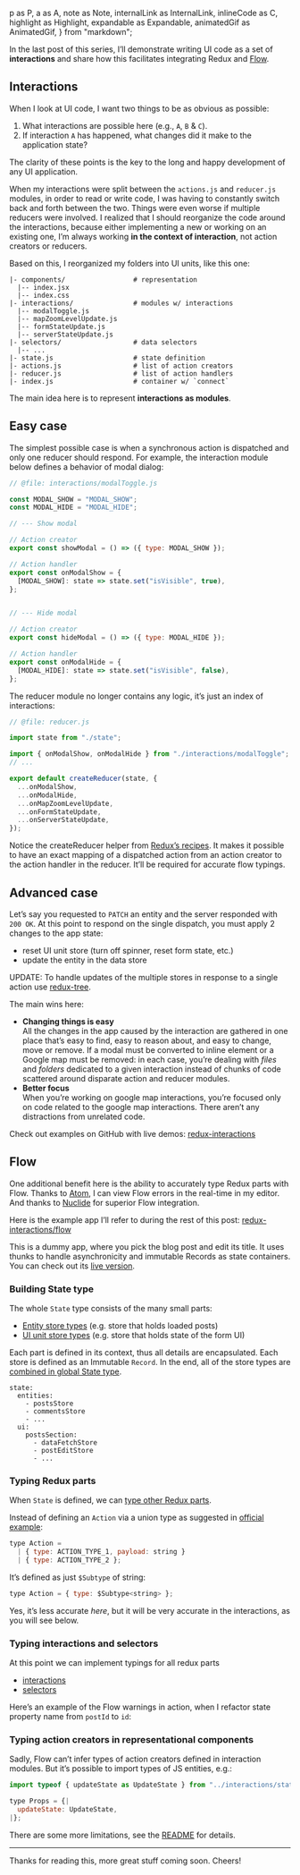 <!-- A Year of development with Redux. Part III -->

  p as P,
  a as A,
  note as Note,
  internalLink as InternalLink,
  inlineCode as C,
  highlight as Highlight,
  expandable as Expandable,
  animatedGif as AnimatedGif,
} from "markdown";


In the last post of this series, I’ll demonstrate writing UI code as a set of **interactions** and share how this facilitates integrating Redux and [Flow](https://flow.org).

## Interactions
When I look at UI code, I want two things to be as obvious as possible:

1. What interactions are possible here (e.g., `A`, `B` & `C`).
1. If interaction `A` has happened, what changes did it make to the application state?

The clarity of these points is the key to the long and happy development of any UI application.

When my interactions were split between the `actions.js` and `reducer.js` modules, in order to read or write code, I was having to constantly switch back and forth between the two. Things were even worse if multiple reducers were involved. I realized that I should reorganize the code around the interactions, because either implementing a new or working on an existing one, I’m always working **in the context of interaction**, not action creators or reducers.

<P>
  Based on this, I reorganized my folders into <InternalLink path="/blog/year-of-development-with-redux-part-2">UI units</InternalLink>, like this one:
</P>

```
|- components/                 # representation
  |-- index.jsx
  |-- index.css
|- interactions/               # modules w/ interactions
  |-- modalToggle.js
  |-- mapZoomLevelUpdate.js
  |-- formStateUpdate.js
  |-- serverStateUpdate.js
|- selectors/                  # data selectors
  |-- ...
|- state.js                    # state definition
|- actions.js                  # list of action creators
|- reducer.js                  # list of action handlers
|- index.js                    # container w/ `connect`
```

The main idea here is to represent **interactions as modules**.

## Easy case
The simplest possible case is when a synchronous action is dispatched and only one reducer should respond. For example, the interaction module below defines a behavior of modal dialog:

```js
// @file: interactions/modalToggle.js

const MODAL_SHOW = "MODAL_SHOW";
const MODAL_HIDE = "MODAL_HIDE";

// --- Show modal

// Action creator
export const showModal = () => ({ type: MODAL_SHOW });

// Action handler
export const onModalShow = {
  [MODAL_SHOW]: state => state.set("isVisible", true),
};


// --- Hide modal

// Action creator
export const hideModal = () => ({ type: MODAL_HIDE });

// Action handler
export const onModalHide = {
  [MODAL_HIDE]: state => state.set("isVisible", false),
};
```

The reducer module no longer contains any logic, it’s just an index of interactions:

```js
// @file: reducer.js

import state from "./state";

import { onModalShow, onModalHide } from "./interactions/modalToggle";
// ...

export default createReducer(state, {
  ...onModalShow,
  ...onModalHide,
  ...onMapZoomLevelUpdate,
  ...onFormStateUpdate,
  ...onServerStateUpdate,
});
```

<Note>
  Notice the <C>createReducer</C> helper from <A href="http://redux.js.org/docs/recipes/ReducingBoilerplate.html#generating-reducers">Redux’s recipes</A>. It makes it possible to have an exact mapping of a dispatched action from an action creator to the action handler in the reducer. It’ll be required for accurate flow typings.
</Note>

## Advanced case
Let’s say you requested to `PATCH` an entity and the server responded with `200 OK`. At this point to respond on the single dispatch, you must apply 2 changes to the app state:

- reset UI unit store (turn off spinner, reset form state, etc.)
- update the entity in the data store

<Note>
  UPDATE: To handle updates of the multiple stores in response to a single action use <A href="https://github.com/shakacode/redux-tree"><C>redux-tree</C></A>.
</Note>

The main wins here:

- **Changing things is easy**
  <br />
  All the changes in the app caused by the interaction are gathered in one place that’s easy to find, easy to reason about, and easy to change, move or remove. If a modal must be converted to inline element or a Google map must be removed: in each case, you’re dealing with _files_ and _folders_ dedicated to a given interaction instead of chunks of code scattered around disparate action and reducer modules.
- **Better focus**
  <br />
  When you’re working on google map interactions, you’re focused only on code related to the google map interactions. There aren’t any distractions from unrelated code.

Check out examples on GitHub with live demos: [redux-interactions](https://github.com/shakacode/redux-interactions)

## Flow
One additional benefit here is the ability to accurately type Redux parts with Flow. Thanks to [Atom](https://atom.io), I can view Flow errors in the real-time in my editor. And thanks to [Nuclide](https://nuclide.io) for superior Flow integration.

Here is the example app I’ll refer to during the rest of this post: [redux-interactions/flow](https://github.com/shakacode/redux-interactions/tree/master/examples/flow-interactions)

<Note>
  This is a dummy app, where you pick the blog post and edit its title. It uses thunks to handle asynchronicity and immutable <C>Records</C> as state containers. You can check out its <A href="http://redux-flow-interactions.surge.sh">live version</A>.
</Note>

### Building State type
The whole `State` type consists of the many small parts:

- [Entity store types](https://github.com/shakacode/redux-interactions/blob/master/examples/flow-interactions/src/app/entities/posts/state.js) (e.g. store that holds loaded posts)
- [UI unit store types](https://github.com/shakacode/redux-interactions/blob/master/examples/flow-interactions/src/app/ui/state.js) (e.g. store that holds state of the form UI)

Each part is defined in its context, thus all details are encapsulated. Each store is defined as an Immutable `Record`. In the end, all of the store types are [combined in global State type](https://github.com/shakacode/redux-interactions/blob/master/examples/flow-interactions/src/app/tree.js).

```
state:
  entities:
    - postsStore
    - commentsStore
    - ...
  ui:
    postsSection:
      - dataFetchStore
      - postEditStore
      - ...
```

### Typing Redux parts
When `State` is defined, we can [type other Redux parts](https://github.com/shakacode/redux-interactions/blob/master/examples/flow-interactions/src/app/types.js).

Instead of defining an `Action` via a union type as suggested in [official example](https://github.com/reactjs/redux/blob/master/examples/todos-flow/src/types/index.js):

```js
type Action =
  | { type: ACTION_TYPE_1, payload: string }
  | { type: ACTION_TYPE_2 };
```

It’s defined as just `$Subtype` of string:

```js
type Action = { type: $Subtype<string> };
```

Yes, it’s less accurate _here_, but it will be very accurate in the interactions, as you will see below.

### Typing interactions and selectors
At this point we can implement typings for all redux parts

- [interactions](https://github.com/shakacode/redux-interactions/blob/master/examples/flow-interactions/src/app/ui/interactions/postSelect.js)
- [selectors](https://github.com/shakacode/redux-interactions/blob/master/examples/flow-interactions/src/app/ui/selectors/getLeafData.js)

Here’s an example of the Flow warnings in action, when I refactor state property name from `postId` to `id`:

<AnimatedGif
  src={flowAnimatedGif}
  caption="Refactoring with Flow"
/>

### Typing action creators in representational components
Sadly, Flow can’t infer types of action creators defined in interaction modules. But it’s possible to import types of JS entities, e.g.:

```js
import typeof { updateState as UpdateState } from "../interactions/stateUpdate";

type Props = {|
  updateState: UpdateState,
|};
```

There are some more limitations, see the [README](https://github.com/shakacode/redux-interactions/tree/master/examples/flow-interactions) for details.

---

Thanks for reading this, more great stuff coming soon. Cheers!
